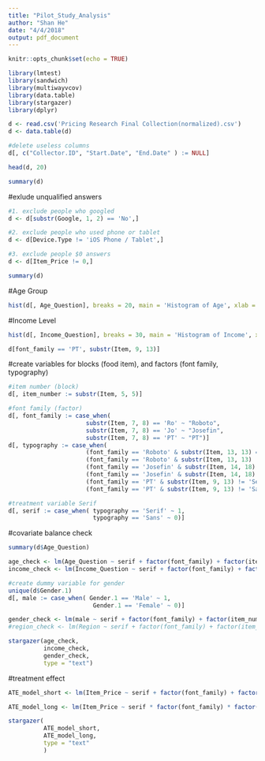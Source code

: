 ```yaml
---
title: "Pilot_Study_Analysis"
author: "Shan He"
date: "4/4/2018"
output: pdf_document
---
```


```r
knitr::opts_chunk$set(echo = TRUE)
```

```r
library(lmtest)
library(sandwich)
library(multiwayvcov)
library(data.table)
library(stargazer)
library(dplyr)
```

```r
d <- read.csv('Pricing Research Final Collection(normalized).csv')
d <- data.table(d)

#delete useless columns
d[, c("Collector.ID", "Start.Date", "End.Date" ) := NULL]

head(d, 20)
```

```r
summary(d)
```

#exlude unqualified answers
```r
#1. exclude people who googled
d <- d[substr(Google, 1, 2) == 'No',]

#2. exclude people who used phone or tablet
d <- d[Device.Type != 'iOS Phone / Tablet',]

#3. exclude people $0 answers
d <- d[Item_Price != 0,]

summary(d)
```

#Age Group
```r
hist(d[, Age_Question], breaks = 20, main = 'Histogram of Age', xlab = 'Age', xlim = range(0, 100))
```

#Income Level
```r
hist(d[, Income_Question], breaks = 30, main = 'Histogram of Income', xlab = 'Income')
```

```r
d[font_family == 'PT', substr(Item, 9, 13)]
```

#create variables for blocks (food item), and factors (font family, typography) 
```r
#item number (block)
d[, item_number := substr(Item, 5, 5)]

#font family (factor)
d[, font_family := case_when(
                      substr(Item, 7, 8) == 'Ro' ~ "Roboto",
                      substr(Item, 7, 8) == 'Jo' ~ "Josefin",
                      substr(Item, 7, 8) == 'PT' ~ "PT")]
d[, typography := case_when(
                      (font_family == 'Roboto' & substr(Item, 13, 13) == 'S') ~ 'Serif',
                      (font_family == 'Roboto' & substr(Item, 13, 13) != 'S') ~ 'Sans',
                      (font_family == 'Josefin' & substr(Item, 14, 18) != 'Slab') ~ 'Serif',
                      (font_family == 'Josefin' & substr(Item, 14, 18) != 'Sans') ~ 'Sans',
                      (font_family == 'PT' & substr(Item, 9, 13) != 'Serif') ~ 'Serif',
                      (font_family == 'PT' & substr(Item, 9, 13) != 'Sans') ~ 'Sans')]

#treatment variable Serif
d[, serif := case_when( typography == 'Serif' ~ 1,
                        typography == 'Sans' ~ 0)]
```



#covariate balance check

```r
summary(d$Age_Question)

age_check <- lm(Age_Question ~ serif + factor(font_family) + factor(item_number), data = d)
income_check <- lm(Income_Question ~ serif + factor(font_family) + factor(item_number), data = d)

#create dummy variable for gender
unique(d$Gender.1)
d[, male := case_when( Gender.1 == 'Male' ~ 1,
                        Gender.1 == 'Female' ~ 0)]

gender_check <- lm(male ~ serif + factor(font_family) + factor(item_number), data = d)
#region_check <- lm(Region ~ serif + factor(font_family) + factor(item_number), data = d)

stargazer(age_check, 
          income_check, 
          gender_check, 
          type = "text")
```

#treatment effect
```r
ATE_model_short <- lm(Item_Price ~ serif + factor(font_family) + factor(item_number) + Income_Question + Age_Question + male, data = d)

ATE_model_long <- lm(Item_Price ~ serif * factor(font_family) * factor(item_number) + Income_Question + Age_Question + male + factor(Region), data = d)

stargazer(
          ATE_model_short,
          ATE_model_long,
          type = "text"
          )
```

